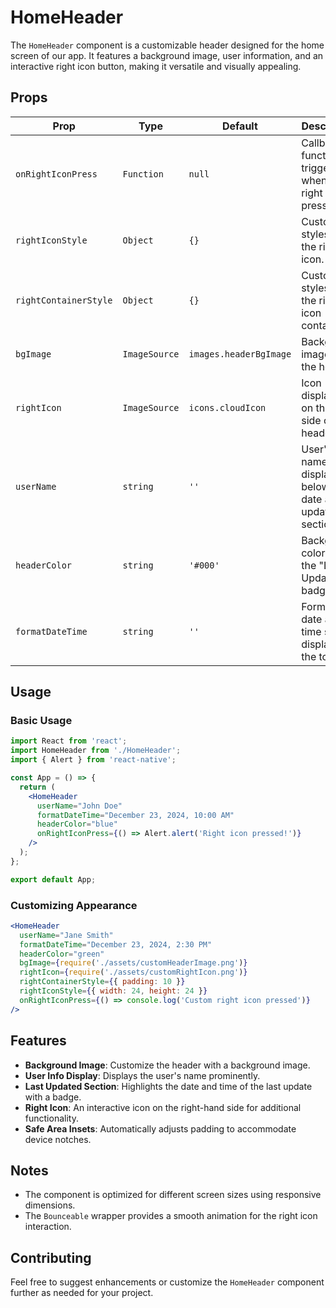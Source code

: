 # HomeHeader

The `HomeHeader` component is a customizable header designed for the home screen of our app. It features a background image, user information, and an interactive right icon button, making it versatile and visually appealing.

## Props

| Prop                  | Type          | Default                | Description                                                 |
| --------------------- | ------------- | ---------------------- | ----------------------------------------------------------- |
| `onRightIconPress`    | `Function`    | `null`                 | Callback function triggered when the right icon is pressed. |
| `rightIconStyle`      | `Object`      | `{}`                   | Custom styles for the right icon.                           |
| `rightContainerStyle` | `Object`      | `{}`                   | Custom styles for the right icon container.                 |
| `bgImage`             | `ImageSource` | `images.headerBgImage` | Background image for the header.                            |
| `rightIcon`           | `ImageSource` | `icons.cloudIcon`      | Icon displayed on the right side of the header.             |
| `userName`            | `string`      | `''`                   | User's name displayed below the date and update section.    |
| `headerColor`         | `string`      | `'#000'`               | Background color for the "Last Updated" badge.              |
| `formatDateTime`      | `string`      | `''`                   | Formatted date and time string displayed at the top left.   |

## Usage

### Basic Usage

```jsx
import React from 'react';
import HomeHeader from './HomeHeader';
import { Alert } from 'react-native';

const App = () => {
  return (
    <HomeHeader
      userName="John Doe"
      formatDateTime="December 23, 2024, 10:00 AM"
      headerColor="blue"
      onRightIconPress={() => Alert.alert('Right icon pressed!')}
    />
  );
};

export default App;
```

### Customizing Appearance

```jsx
<HomeHeader
  userName="Jane Smith"
  formatDateTime="December 23, 2024, 2:30 PM"
  headerColor="green"
  bgImage={require('./assets/customHeaderImage.png')}
  rightIcon={require('./assets/customRightIcon.png')}
  rightContainerStyle={{ padding: 10 }}
  rightIconStyle={{ width: 24, height: 24 }}
  onRightIconPress={() => console.log('Custom right icon pressed')}
/>
```

## Features

- **Background Image**: Customize the header with a background image.
- **User Info Display**: Displays the user's name prominently.
- **Last Updated Section**: Highlights the date and time of the last update with a badge.
- **Right Icon**: An interactive icon on the right-hand side for additional functionality.
- **Safe Area Insets**: Automatically adjusts padding to accommodate device notches.

## Notes

- The component is optimized for different screen sizes using responsive dimensions.
- The `Bounceable` wrapper provides a smooth animation for the right icon interaction.

## Contributing

Feel free to suggest enhancements or customize the `HomeHeader` component further as needed for your project.

